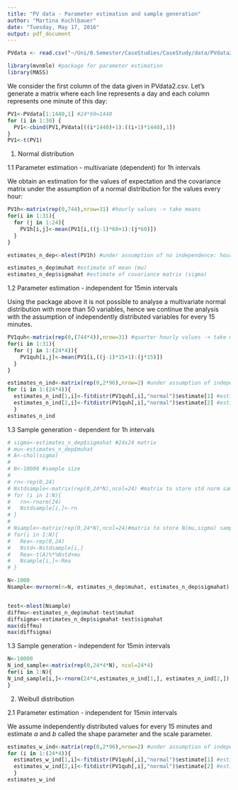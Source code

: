 ```yaml
---
title: "PV data - Parameter estimation and sample generation"
author: "Martina Kuchlbauer"
date: "Tuesday, May 17, 2016"
output: pdf_document
---
```



```r
PVdata <- read.csv("~/Uni/8.Semester/CaseStudies/CaseStudy/data/PVdata2csv.csv", header=FALSE) #load data

library(mvnmle) #package for parameter estimation
library(MASS)
```

We consider the first column of the data given in PVdata2.csv. 
Let's generate a matrix where each line represents a day and each column represents one minute of this day: 
```r
PV1<-PVdata[1:1440,1] #24*60=1440
for (i in 1:30) {
  PV1<-cbind(PV1,PVdata[((i*1440)+1):((i+1)*1440),1])
}
PV1<-t(PV1)
```


1. Normal distribution\

1.1 Parameter estimation - multivariate (dependent) for 1h intervals\

We obtain an estimation for the values of expectation and the covariance matrix under the assumption of a normal distribution for the values every hour: 

```r
PV1h<-matrix(rep(0,744),nrow=31) #hourly values -> take means
for(i in 1:31){
  for (j in 1:24){
    PV1h[i,j]<-mean(PV1[i,((j-1)*60+1):(j*60)])
  }
}

estimates_n_dep<-mlest(PV1h) #under assumption of no independence: hourly means and covariance matrix

estimates_n_dep$muhat #estimate of mean (mu)
estimates_n_dep$sigmahat #estimate of covariance matrix (sigma)
```


1.2 Parameter estimation - independent for 15min intervals\


Using the package above it is not possible to analyse a multivariate normal distribution with more than 50 variables, hence we continue the analysis with the assumption of independently distributed variables for every 15 minutes. 


```r
PV1quh<-matrix(rep(0,(744*4)),nrow=31) #quarter hourly values -> take means
for(i in 1:31){
  for (j in 1:(24*4)){
    PV1quh[i,j]<-mean(PV1[i,((j-1)*15+1):(j*15)])
  }
}

estimates_n_ind<-matrix(rep(0,2*96),nrow=2) #under assumption of independence
for (i in 1:(24*4)){
  estimates_n_ind[1,i]<-fitdistr(PV1quh[,i],"normal")$estimate[1] #estimate of mean (mu)
  estimates_n_ind[2,i]<-fitdistr(PV1quh[,i],"normal")$estimate[2] #estimate of std error (sigma)
  }
estimates_n_ind

```

1.3 Sample generation - dependent for 1h intervals\

```r
# sigma<-estimates_n_dep$sigmahat #24x24 matrix
# mu<-estimates_n_dep$muhat
# A<-chol(sigma)
# 
# N<-10000 #sample size
# 
# rn<-rep(0,24)
# Nstdsample<-matrix(rep(0,24*N),ncol=24) #matrix to store std norm sample
# for (i in 1:N){
#   rn<-rnorm(24)
#   Nstdsample[i,]<-rn
# }
# 
# Nsample<-matrix(rep(0,24*N),ncol=24)#matrix to store N(mu,sigma) sample
# for(i in 1:N){
#   Rea<-rep(0,24)
#   Nstd<-Nstdsample[i,]
#   Rea<-t(A)%*%Nstd+mu
#   Nsample[i,]<-Rea
# }

N<-1000
Nsample<-mvrnorm(n=N, estimates_n_dep$muhat, estimates_n_dep$sigmahat)


test<-mlest(Nsample)
diffmu<-estimates_n_dep$muhat-test$muhat
diffsigma<-estimates_n_dep$sigmahat-test$sigmahat
max(diffmu)
max(diffsigma)
```



1.3 Sample generation - independent for 15min intervals\

```r
N<-10000
N_ind_sample<-matrix(rep(0,24*4*N), ncol=24*4)
for(i in 1:N){
N_ind_sample[i,]<-rnorm(24*4,estimates_n_ind[1,], estimates_n_ind[2,])
}
```


2. Weibull distribution\

2.1 Parameter estimation - independent for 15min intervals\

We assume independently distributed values for every 15 minutes and estimate $a$ and $b$ called the shape parameter and the scale parameter.

```r
estimates_w_ind<-matrix(rep(0,2*96),nrow=2) #under assumption of independence
for (i in 1:(24*4)){
  estimates_w_ind[1,i]<-fitdistr(PV1quh[,i],"normal")$estimate[1] #estimate of shape paramter
  estimates_w_ind[2,i]<-fitdistr(PV1quh[,i],"normal")$estimate[2] #estimate of scale parameter
  }
estimates_w_ind
```




